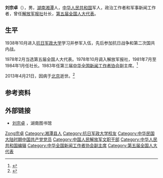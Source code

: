 {{Infobox_Person
|name=刘宗卓
|image_name=
|box_width=
|caption=
|occupation= [[解放军报|解放军报社]]社长
|job2=
|period=1981年7月－1984年1月
|birth_name=
|sex=男
|birth_date={{Birth date|1920|02|03}}
|birth_place=[[中华民国|中华民国]][[湖南|湖南]][[湘潭县|湘潭县]]（现[[株洲县|株洲县]]）[[砖桥乡|砖桥乡]]
|death_date={{Death date and age|2013|04|21|1920|02|03}}
|death_place=[[中华人民共和国|中华人民共和国]][[北京|北京]]
|nationality={{PRC}}
|residence=
|language=
|height=
|weight=
|party=[[中国共产党|中国共产党]]
|religion=
|spouse=[[牛玉华|牛玉华]]
|parents = 
|relatives=
|education=
|past=
|work=
|awards=
}}
'''刘宗卓'''（{{bd|1920年|2月3日|2013年|4月21日|catIdx=Liu刘宗卓}}），男，[[湖南|湖南]][[湘潭县|湘潭]]人，[[中华人民共和国|中华人民共和国]]军人，政治工作者和军事新闻工作者，曾任[[解放军报|解放军报社]]社长，[[第五届全国人大代表|第五届全国人大代表]]。

== 生平 ==
1938年10月进入[[抗日军政大学|抗日军政大学]]学习并参军入伍，先后参加抗日战争和第二次国共内战。

1978年2月当选第五届全国人大代表。1978年10月调入解放军报社，1981年7月至1984年1月任社长。1983年任第三届[[中华全国新闻工作者协会|中华全国新闻工作者协会]]副主席。<ref>{{cite news|author=|url=http://www.baoye.net/News.aspx?ID=233964|title=1980-1990中国记协大事记|work=[[中国报业网|中国报业网]]|date=|accessdate=2013-05-29|deadurl=yes|archiveurl=https://web.archive.org/web/20160304102434/http://www.baoye.net/News.aspx?ID=233964|archivedate=2016-03-04}}</ref>

2013年4月21日，因病于[[北京|北京]]逝世。<ref>{{cite news|author=[[解放军报|解放军报]]|url=http://www.chinamil.com.cn/jfjbmap/content/2013-05/12/content_35362.htm|title=刘宗卓同志逝世|work=[[中国军网|中国军网]]|date=2013-05-12|accessdate=2013-05-29}}{{dead link|date=2017年11月 |bot=InternetArchiveBot |fix-attempted=yes }}</ref>

== 参考资料 ==
{{reflist}}

== 外部链接 ==
* [http://www.library.hn.cn/hxrw/xdrw/whua/lzz.htm 刘宗卓] {{Wayback|url=http://www.library.hn.cn/hxrw/xdrw/whua/lzz.htm |date=20160305023806 }}，湖南图书馆

{{中华全国新闻工作者协会第三届理事会}}

{{Authority control}}
{{DEFAULTSORT:Liu刘宗卓}}
[[Category:刘姓|Zong宗卓]]
[[Category:湘潭县人|Category:湘潭县人]]
[[Category:抗日军政大学校友|Category:抗日军政大学校友]]
[[Category:中华民国大陆时期中国共产党党员|Category:中华民国大陆时期中国共产党党员]]
[[Category:中国人民解放军文职干部|Category:中国人民解放军文职干部]]
[[Category:中华人民共和国编辑|Category:中华人民共和国编辑]]
[[Category:中华全国新闻工作者协会副主席|Category:中华全国新闻工作者协会副主席]]
[[Category:第五届全国人大代表|Category:第五届全国人大代表]]